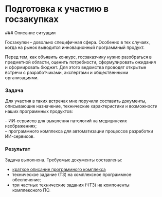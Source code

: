 
<br />

# Подготовка к участию в госзакупках

<Steps>
### Описание ситуации

Госзакупки – довольно специфичная сфера. Особенно в тех случаях, когда на рынок выводится инновационный программный продукт. 

Перед тем, как объявить конкурс, госзаказчику нужно разобраться в предметной области, оценить потребности, сформулировать ожидания и сформировать бюджет. Для этого ведомства проводят открытые встречи с разработчиками, экспертами и общественными организациями.

### Задача

Для участия в таких встречах мне поручили составить документы, описывающие назначение, технические характеристики и возможности наших программных продуктов:

– ИИ-сервисов для выявления патологий на медицинских изображениях;  
– программного комплекса для автоматизации процессов разработки ИИ-сервисов.

### Результат

Задача выполнена. Требуемые документы составлены:

- [краткое описание программного комплекса](https://drive.google.com/file/d/1QUUQ2VPHa6-k32d0_-uDtktQr2EoSj7D/view?usp=share_link)
- техническое задание (ТЗ) на комплексное программное обеспечение;
- три частных технические задания (ЧТЗ) на компоненты комплексного ПО.

</Steps>